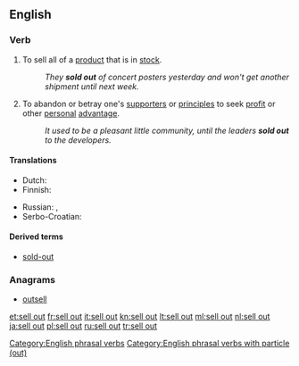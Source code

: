 {{also|sellout|sell-out}}
==English==

===Verb===
{{head|en|verb|phrasal verb|head=[[sell]] out}}

# To sell all of a [[product]] that is in [[stock]].
#: ''They '''sold out''' of concert posters yesterday and won't get another shipment until next week.''
# {{context|idiomatic|lang=en}} To abandon or betray one's [[supporter]]s or [[principle]]s to seek [[profit]] or other [[personal]] [[advantage]].
#: ''It used to be a pleasant little community, until the leaders '''sold out''' to the developers.''

====Translations====
{{trans-top|sell all of a product}}
* Dutch: {{t|nl|uitverkopen}}
* Finnish: {{t|fi|loppuunmyydä}}
{{trans-mid}}
* Russian: {{t+|ru|распродавать|impf|tr=rasprodavátʹ|sc=Cyrl}}, {{t+|ru|распродать|pf|tr=rasprodátʹ|sc=Cyrl}}
* Serbo-Croatian: {{t+|sh|rasprodaja|f}}
{{trans-bottom}}

====Derived terms====
* [[sold-out]]

===Anagrams===
* [[outsell#English|outsell]]

[[Category:English phrasal verbs]]
[[Category:English phrasal verbs with particle (out)]]

[[et:sell out]]
[[fr:sell out]]
[[it:sell out]]
[[kn:sell out]]
[[lt:sell out]]
[[ml:sell out]]
[[nl:sell out]]
[[ja:sell out]]
[[pl:sell out]]
[[ru:sell out]]
[[tr:sell out]]